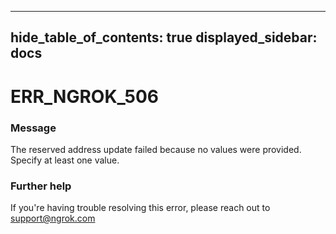 

---
hide_table_of_contents: true
displayed_sidebar: docs
---


# ERR_NGROK_506

### Message
The reserved address update failed because no values were provided. Specify at least one value.

<ErrorDetails />



### Further help
If you're having trouble resolving this error, please reach out to [support@ngrok.com](mailto:support@ngrok.com?subject=Help%20with%20ERR_NGROK_506)

